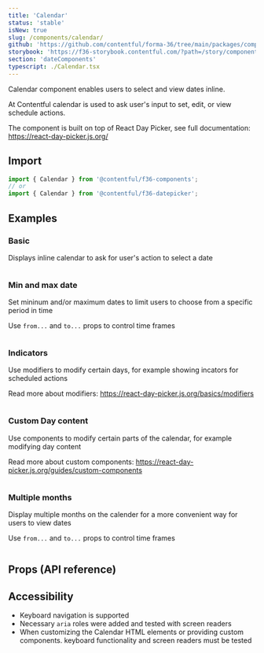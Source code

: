 ```yaml
---
title: 'Calendar'
status: 'stable'
isNew: true
slug: /components/calendar/
github: 'https://github.com/contentful/forma-36/tree/main/packages/components/datepicker/src/Calendar'
storybook: 'https://f36-storybook.contentful.com/?path=/story/components-datepicker-calendar--default'
section: 'dateComponents'
typescript: ./Calendar.tsx
---
```


Calendar component enables users to select and view dates inline.

At Contentful calendar is used to ask user's input to set, edit, or view schedule actions.

The component is built on top of React Day Picker, see full documentation: https://react-day-picker.js.org/

## Import

```jsx static=true
import { Calendar } from '@contentful/f36-components';
// or
import { Calendar } from '@contentful/f36-datepicker';
```

## Examples

### Basic

Displays inline calendar to ask for user's action to select a date

```jsx file=../../examples/Calendar/Basic.tsx

```

### Min and max date

Set mininum and/or maximum dates to limit users to choose from a specific period in time

Use `from...` and `to...` props to control time frames

```jsx file=../../examples/Calendar/MinMax.tsx

```

### Indicators

Use modifiers to modify certain days, for example showing incators for scheduled actions

Read more about modifiers: https://react-day-picker.js.org/basics/modifiers

```jsx file=../../examples/Calendar/Indicator.tsx

```

### Custom Day content

Use components to modify certain parts of the calendar, for example modifying day content

Read more about custom components: https://react-day-picker.js.org/guides/custom-components

```jsx file=../../examples/Calendar/CustomDayContent.tsx

```

### Multiple months

Display multiple months on the calender for a more convenient way for users to view dates

Use `from...` and `to...` props to control time frames

```jsx file=../../examples/Calendar/MultiMonths.tsx

```

## Props (API reference)

<PropsTable of="Calendar" />

## Accessibility

- Keyboard navigation is supported
- Necessary `aria` roles were added and tested with screen readers
- When customizing the Calendar HTML elements or providing custom components. keyboard functionality and screen readers must be tested

